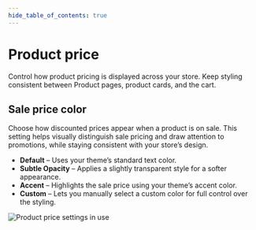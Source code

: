 ```yaml
---
hide_table_of_contents: true
---
```


# Product price

Control how product pricing is displayed across your store. Keep styling consistent between Product pages, product cards, and the cart.

## Sale price color

Choose how discounted prices appear when a product is on sale. This setting helps visually distinguish sale pricing and draw attention to promotions, while staying consistent with your store’s design.

* **Default** – Uses your theme’s standard text color.
* **Subtle Opacity** – Applies a slightly transparent style for a softer appearance.
* **Accent** – Highlights the sale price using your theme’s accent color.
* **Custom** – Lets you manually select a custom color for full control over the styling.

![Product price settings in use](./img/settings-product-price-1.gif)